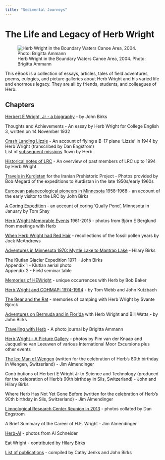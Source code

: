```yaml
---
title: "Sedimental Journeys"
---
```


# The Life and Legacy of Herb Wright

![Herb Wright in the Boundary Waters Canoe Area, 2004. Photo: Brigitta Ammann](images/Herb_BWCA.jpg){.illustration fig-alt="An elderly man on a small boat in a lake" fig-align="center"}

This eBook is a collection of essays, articles, tales of field adventures, poems, eulogies, and picture galleries about Herb Wright and his varied life and enormous legacy. They are all by friends, students, and colleagues of Herb.

## Chapters

[Herbert E Wright, Jr - a biography](HerbBiography.qmd) - by John Birks

Thoughts and Achievements - An essay by Herb Wright for College English 3, written on 14 November 1932

[Crash Landing Lizzie](CrashingLizzie.qmd) - An account of flying a B-17 plane 'Lizzie' in 1944 by Herb Wright (transcribed by Dan Engstrom)\
List of [subsequent missions](https://95thbgdb.com/person/7315) flown by Herb

[Historical notes of LRC](LRCHistory.qmd) - An overview of past members of LRC up to 1994 by Herb Wright

[Travels in Kurdistan](Kurdistan.qmd) for the Iranian Prehistoric Project - Photos provided by Bob Megard of the expeditions to Kurdistan in the late 1950s/early 1960s

[European palaoecological pioneers in Minnesota](EuPalaeoPioneers.qmd) 1958-1968 - an account of the early visitor to the LRC by John Birks

[A Coring Expedition](CoringExpedition.qmd) - an account of coring 'Qually Pond', Minnesota in January by Tom Shay

[Herb Wright Memorable Events](MemorableMoments.qmd) 1961-2015 - photos from Björn E Berglund from meetings with Herb

[When Herb Wright had Red Hair](RedHairHEW.qmd) - recollections of the fossil pollen years by Jock McAndrews

[Adventures in Minnesota 1970: Myrtle Lake to Mantrap Lake](MyrtleMantrap.qmd) - Hilary Birks

The Klutlan Glacier Expedition 1971 - John Birks\
Appendix 1 - Klutlan aerial photo\
Appendix 2 - Field seminar table

[Memories of HEWright](HEWMemories.qmd) - unique occurrences with Herb by Bob Baker

[Herb Wright and COHMAP: 1974-1994](COHMAP.qmd) - by Tom Webb and John Kutzbach

[The Bear and the Rat](BearRat.qmd) - memories of camping with Herb Wright by Svante Björck

[Adventures on Bermuda and in Florida](Bermuda-Florida.qmd) with Herb Wright and Bill Watts - by John Birks

[Travelling with Herb](Travelling-with-Herb.qmd) - A photo journal by Brigitta Ammann

[Herb Wright - A Picture Gallery](HerbGallery.qmd) - photos by Pim van der Knaap and Jacqueline van Leeuwen of various International Moor Excursions plus other events

[The Ice Man of Wengen](IceManWengen.qmd) (written for the celebration of Herb's 80th birthday in Wengen, Switzerland) - Jim Almendinger

Contributions of Herbert E Wright Jr to Science and Technology (produced for the celebration of Herb's 90th birthday in Sils, Switzerland) - John and Hilary Birks

Where Herb Has Not Yet Gone Before (written for the celebration of Herb's 90th birthday in Sils, Switzerland) - Jim Almendinger

[Limnological Research Center Reunion in 2013](LRC-reunion2013.qmd) - photos collated by Dan Engstrom

A Brief Summary of the Career of H.E. Wright - Jim Almendinger

[Herb-Al](HerbAl.qmd) - photos from Al Schneider

Eat Wright - contributed by Hilary Birks

[List of publications](WrightHE_Publications.qmd) - compiled by Cathy Jenks and John Birks
